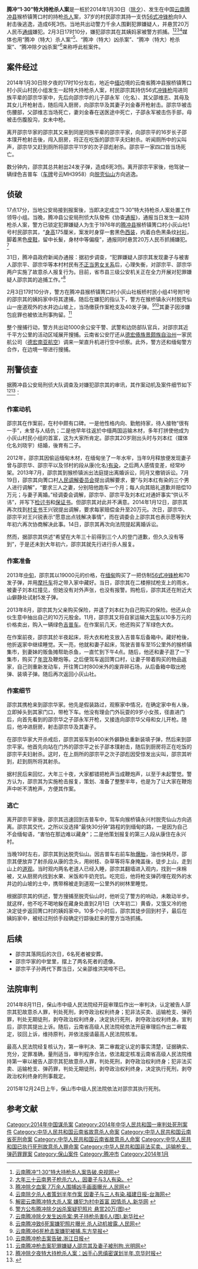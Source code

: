 {{Infobox serial killer
| name               = 邵宗其
| image        = 
| image_size         =
| image_caption      = 
| birth_date         = 1976年2月16日
| birth_place        = {{PRC}}[[云南省|云南省]][[保山市|保山市]][[腾冲县|腾冲县]][[猴桥镇|猴桥镇]]箐口村小灰山社1号
| death_date         = {{Death date and age|df=yes|2015|12|24|1976|2|16}}
| death_place        = {{PRC}}[[云南省|云南省]][[保山市|保山市]][[隆阳区|隆阳区]]
| alias              = 
| conviction         = 持枪故意杀人
| penalty = 
| status  = 
| occupation         = 运输货车司机
| spouse             = 刘本红
| parents            = 邵维黄（父）
| children           = 
|date= 2014年1月30日
|fatalities=6死3伤
}}
'''腾冲“1·30”特大持枪杀人案'''是一桩於2014年1月30日（[[除夕|除夕]]）、发生在中国[[云南|云南]][[腾冲县|腾冲县]]猴桥镇箐口村的持枪[[杀人|杀人]]案，37岁的村民邵宗其持一支仿[[56式自動步槍|56式冲锋枪]]向9人射击後逃逸，造成6死3伤。当地共出动警力千余人围剿犯罪嫌疑人，并悬赏20万人民币[[通缉|通缉]]嫌犯。2月3日17时10分，嫌犯邵宗其在其姨妈家被警方抓捕。<ref>[http://news.cntv.cn/2014/02/04/VIDE1391487845319457.shtml 云南腾冲“1·30”特大持枪杀人案告破.央视网]</ref><ref>[http://site.douban.com/120495/widget/notes/3716375/note/329780245/ 大年三十云南男子枪杀六人，因妻子与3人有染。]</ref><ref>[http://pic.people.com.cn/n/2014/0208/c1016-24300887.html 腾冲除夕血案 7万余人围捕凶手画面曝光.人民网]</ref><ref>[http://news.qq.com/a/20140207/005724.htm 云南除夕杀人者策划半年作案 因妻子与三人有染.福建日报-台海网]</ref>媒体也用“腾冲（特大）杀人案”<ref>[http://news.xinhuanet.com/legal/2014-02/08/c_126098361.htm 解密云南腾冲特大杀人案 嫌犯为村中首富 因情杀人.新华网] {{webarchive|url=https://web.archive.org/web/20140210045129/http://news.xinhuanet.com/legal/2014-02/08/c_126098361.htm |date=2014-02-10 }}</ref>、“腾冲（特大）凶杀案”、“腾冲（特大）枪杀案”、“腾冲除夕凶杀案”<ref>[http://roll.sohu.com/20140131/n394441579.shtml 警方公布腾冲除夕凶杀案疑犯照片 悬赏20万(图)]</ref>来称呼此桩案件。

==案件经过==
2014年1月30日除夕夜的17时10分左右，地近中[[缅甸|缅]]边境的云南省腾冲县猴桥镇箐口村小灰山村民小组发生一起特大持枪杀人案，村民邵宗其持仿56式[[冲锋枪|冲锋枪]]闯进同族平辈的邵宗华家中，先后向邵宗华的儿子邵永军（化名）、其父邵维志、其母及其女儿开枪射击，随后闯入厨房，向邵宗华及其妻子刘金春开枪射击。邵宗华被击伤腰部，父邵维志当场死亡，妻刘金春在送医途中死亡，子邵永军被击伤手部，母被击伤腹股沟，女未中枪。

离开邵宗华家的邵宗其又来到同是同族平辈的邵宗平家，向邵宗平的16岁长子邵本璞开枪射击後，闯入厨房，将正在吃饭的邵宗平夫妇射杀。听闻厕所中的尖叫声，邵宗华又赶到厕所将邵宗平11岁的次子邵彪射杀。邵宗平一家四口皆当场死亡。

数分钟内，邵宗其总共射出24发子弹，造成6死3伤。离开邵宗平家後，他驾驶一辆绿色吉普车（[[車輛號牌|车牌]]号云MH3958）向[[脱壳仙山|脱壳仙山]]方向逃逸。

==侦破==
17点17分，当地公安局接到报案後，当即决定成立“1·30”特大持枪杀人案处置工作领导小组。当晚，腾冲县公安局刑侦大队發佈《协查[[通报|通报]]》，通报当日发生一起持枪杀人案，警方已锁定犯罪嫌疑人为生于1976年的[[腾冲县|腾冲县]]猴桥镇箐口村小灰山社1号村民邵宗其，“[[身高|身高]]175厘米，案发时身穿一套黑色[[西装|西装]]，内着白色黑条纹[[衬衫|衬衫]]，脚着黑色[[皮鞋|皮鞋]]，留中长髮，身材中等偏瘦”，通报同时悬赏20万人民币抓捕嫌犯。<ref>[http://news.sina.com.cn/c/2014-01-30/215629383570.shtml 云南腾冲除夕发生凶杀案:男子持枪杀害6人(图).新华社]</ref>

31日，腾冲县政府新闻办通报：据初步调查，“犯罪嫌疑人邵宗其发现妻子与被害人邵宗平、邵宗华等本村村民有[[通奸|不正当男女关系]]后，心理失衡，对邵宗平、邵宗华两户实施了故意杀人报复行为。目前，省市县三级公安机关正在全力开展对犯罪嫌疑人邵宗其的追捕工作。”<ref>[http://news.ifeng.com/gundong/detail_2014_01/31/33514114_0.shtml 云南腾冲致6死案嫌犯照片曝光 杀人动机披露.人民网]</ref>

2月3日17时10分许，警方在腾冲县猴桥镇箐口村小灰山社板桥村民小组41号附1号的邵宗其的姨妈家中将其逮捕，随后在嫌犯的指认下，警方在猴桥镇永兴村脱壳仙山一座道观外的水井边山坡上，当场缴获作案枪支及40发子弹。<ref>[http://finance.ifeng.com/a/20140204/11592739_0.shtml 云南腾冲6死枪击案嫌犯被捕.东方早报]</ref><ref>[http://news.ifeng.com/gundong/detail_2014_02/04/33539839_0.shtml 云南腾冲枪击案告破.浙江日报]</ref>其妻子因涉嫌包庇罪也被依法刑事拘留。<ref>[http://lfzy.hbcourt.org/public/detail.php?id=6838 云南腾冲枪击案犯罪嫌疑人邵宗其及妻子被刑拘.光明网]{{Dead link|date=2019年11月 |bot=InternetArchiveBot |fix-attempted=yes }}</ref>

整个搜捕行动，警方共出动1000余公安干警、武警和边防部队官兵，对邵宗其近千平方公里的活动区域展开搜捕。云南省公安厅还从[[德宏傣族景颇族自治州|德宏傣族景颇族自治州]]一家民航公司（[[德宏南亚航空|德宏南亚航空]]）调来一架直升机进行空中侦察。此外，警方还和缅甸警方合作，在边境一带进行搜捕。

== 刑警侦查 ==
据腾冲县公安局刑侦大队调查及对嫌犯邵宗其的审讯，其作案动机及案件细节如下<ref>[http://legal.people.com.cn/n/2014/0208/c188502-24294440.html 腾冲除夕夜特大持枪杀人案：凶手心思缜密谋划半年.京华时报]</ref><ref>{{Cite web |url=http://www.fawan.com.cn/html/2014-02/10/content_476546.htm |title=嫌犯父亲：三个家都毁了.法制晚报 |accessdate=2014-03-23 |archive-date=2014-03-23 |archive-url=https://web.archive.org/web/20140323134152/http://www.fawan.com.cn/html/2014-02/10/content_476546.htm |dead-url=yes }}</ref>：

===作案动机===
邵宗其在作案前，在村中颇有口碑。一是他性格内向、勤勉持家，待人接物“很有一手”，未曾与人结仇；二是他早年往返於中缅两国运输木材，多年打拼使他成为小灰山村民小组的首富，这为大家所肯定。邵宗其20岁刚出头时与刘本红（媒体化名刘晓宇）结婚，後育有二子。

2012年，邵宗其因偷运缅甸木材，在缅甸坐了一年水牢，当年9月释放便发现妻子曾与邵宗华、邵宗平以及邻村的段从康(化名)[[通奸|有染]]，之后两人感情变差，经常吵架。2013年7月，邵宗其到猴桥镇派出法庭提出离婚诉讼，同月又撤销诉讼。7月19日，邵宗其向箐口村[[中华人民共和国人民调解法|人民调解委员会]]提出调解要求，要“与刘本红有染的三个男人进行调解”，“要求三人之妻，分别陪他跑车一个月；每人向其赔礼道歉并赔偿10万元；与妻子离婚。”经调委会调解，邵宗华、邵宗平及刘本红对通奸事实“供认不讳”，并写下[[检讨书|检讨书]]和[[保证书|保证书]]。但邵宗其对此并不满意。2014年1月12日，邵宗其再次找到[[村支书|村支书]]王兴锐提出调解，要求每家赔偿金升至20万元。次日，邵宗华、邵宗平对王兴锐表示“愿意出点钱解决事情”，而在调委会上邵宗其也表示愿等到大年初六再次协商解决此事。14日，邵宗其再次向法院提起离婚诉讼。

然而，据邵宗其供述“希望在大年三十前得到三个人的登门道歉，但久久没有等到”，于是还未到大年初六，邵宗其就先行进行杀人报复。

===作案准备===
2013年[[中旬|中旬]]，邵宗其以19000元的价格，在[[缅甸|缅甸]]购买了一把仿制[[56式自動步槍|56式冲锋枪]]和70发子弹，并用[[摩托车|摩托车]]将之带入家中藏好。当日，邵宗其在二楼擦拭枪支上的雨水，被妻子刘本红撞见，但她没有对外声张，也没有报警。购枪后，邵宗其还在附近大山僻静处试射5发子弹。

2013年8月，邵宗其为父亲购买保险，并退了刘本红为自己购买的保险。他还从合伙生意中抽出自己的10万元股金。11月，邵宗其又将自家运输大[[货车|货车]]以10多万元的价格卖出，购入一辆绿色[[吉普车|吉普车]]。在作案前几天，他还购买了军绿色大衣。

在作案前夜，邵宗其於半夜起床，将大衣和枪支放入吉普车后备箱中。藏好枪後，他折返家中继续睡觉。天一亮，他就和妻子起床，驾驶吉普车至15公里外的猴桥镇集市，到妻妹的贩鱼摊帮助杀鱼，一直忙到下午4点。随后，他还和妻子逛了一下集市，购买了[[年货|年货]]及鞭炮等。之后便驾车返回箐口村，让妻子带着购买的物品返家，自己则重新发动车，开往箐口村800米外的废弃碎石场，从后备箱中取出枪弹、装填子弹。随后再次返回小灰山社。

===作案细节===
邵宗其携枪来到邵宗华家。他先是假装路过，观察家中情况，在确定家中有人後，立即掉头到其家门口，带枪下车。他没有理会门外玩耍的9岁小女孩，径直进门后，向首先看到的邵宗华之子邵永军开枪，又接连向邵宗华父母和女儿开枪。随后，他冲进厨房，射击邵宗华及其妻子。

在邵宗华家大开杀戒后，邵宗其驱车到400米外僻静处重新装填子弹，然后来到邵宗平家。他首先向站在门外的邵宗平之长子邵本璞射击，随后到厨房将正在吃饭的邵宗平夫妇射杀。这时，在上厕所的邵宗平之次子邵彪因受惊发出尖叫，邵宗其听到，赶到厕所将其射杀。

据村民后来回忆，大年三十夜，大家都错把枪声当成鞭炮声，以至于未起警觉。警方认为，邵宗其为实施枪击报复，策划、准备了整整半年，也是为了让大家在鞭炮声中听不清枪声，方便其作案。
===逃亡===
离开邵宗平家後，邵宗其迅速回到吉普车中，驾车向猴桥镇永兴村脱壳仙山方向逃离。邵宗其交代，之所以没选择“最快30分钟”路程的到缅甸的路，一是因为自己不会缅甸语，“害怕在那边难以藏身”；二是他策划报复的第三人段从康住在永兴村。

当晚19时左右，邵宗其到达脱壳仙山。因吉普车右前车胎[[爆胎|爆胎]]，油也快耗尽，邵宗其便放弃了射杀段从康的念头，用树枝、杂草等将车身掩盖後，徒步上山，走到山上的[[道观|道观]]。当时观内两名老道人已经入睡，邵宗其翻墙进入观内，找到一床棉被，又从厨房内找到水果、米饭和牛奶充饥。吃完后，他将枪支弹药埋在观外的水井边的山坡的土中，携带棉被走到道观一公里外的树林里睡觉。

根据邵宗其的供述，警方搜捕至脱壳仙山时，他听见了警方的响动，未敢动半步。就这样，他不吃不喝地躲在藏身处直到2月1日（大年初二）黄昏，又饿又冷的他决定徒步返回箐口村的姨妈家中。10多个小时后，邵宗其徒步回到村子，最后在姨妈家中，被经过刑侦手段确定行踪後赶来的警方当场抓捕。

==后续==
*邵宗其落网后的次日，6名死者被安葬。
*邵宗华家的中堂里，摆上了两名死者的遗像。
*邵宗平子孙两代下葬当日，父亲邵维洪哭啼不已。

==法院审判==
2014年8月11日，保山市中级人民法院经开庭审理后作出一审判决，认定被告人邵宗其犯故意杀人罪，判处死刑，剥夺政治权利终身；犯非法买卖、运输枪支、弹药罪，判处无期徒刑，剥夺政治权利终身，决定执行死刑，剥夺政治权利终身。宣判后，邵宗其提出上诉。随后，云南省高级人民法院经依法开庭审理后作出二审裁定，驳回上诉，维持原判，并依法报请最高人民法院核准。

最高人民法院经复核认为，第一审判决、第二审裁定认定的事实清楚，证据确实、充分，定罪准确，量刑适当，审判程序合法，依法裁定核准云南省高级人民法院维持第一审以被告人邵宗其犯故意杀人罪，判处死刑，剥夺政治权利终身；犯非法买卖、运输枪支、弹药罪，判处无期徒刑，剥夺政治权利终身，决定执行死刑，剥夺政治权利终身的刑事裁定。

2015年12月24日上午，保山市中级人民法院依法对邵宗其执行死刑。

== 参考文献 ==
{{Reflist|2}}

[[Category:2014年中国谋杀案|Category:2014年中国谋杀案]]
[[Category:2014年中华人民共和国一审判处死刑案件|Category:2014年中华人民共和国一审判处死刑案件]]
[[Category:中华人民共和国云南省故意杀人命案|Category:中华人民共和国云南省故意杀人命案]]
[[Category:中华人民共和国云南省死刑命案|Category:中华人民共和国云南省死刑命案]]
[[Category:中华人民共和国云南省故意杀人命案|Category:中华人民共和国云南省故意杀人命案]]
[[Category:中华人民共和国已执行死刑故意杀人罪命案|Category:中华人民共和国已执行死刑故意杀人罪命案]]
[[Category:中华人民共和国非法买卖、运输枪支、弹药罪罪案|Category:中华人民共和国非法买卖、运输枪支、弹药罪罪案]]
[[Category:保山案件|Category:保山案件]]
[[Category:腾冲市|Category:腾冲市]]
[[Category:2014年1月|Category:2014年1月]]